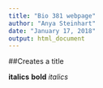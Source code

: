 ```yaml
---
title: "Bio 381 webpage"
author: "Anya Steinhart"
date: "January 17, 2018"
output: html_document
---
```


##Creates a title

**italics**
**bold**
*italics*

